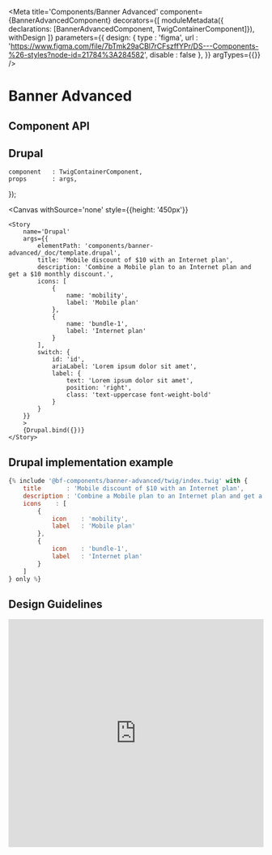
<Meta
    title='Components/Banner Advanced'
    component={BannerAdvancedComponent}
    decorators={[
        moduleMetadata({ declarations: [BannerAdvancedComponent, TwigContainerComponent]}),
        withDesign
    ]}
    parameters={{
        design: {
            type    : 'figma',
            url     : 'https://www.figma.com/file/7bTmk29aCBl7rCFszffYPr/DS---Components-%26-styles?node-id=21784%3A284582',
            disable : false
        },
    }}
    argTypes={{}}
/>

# Banner Advanced

## Component API

<ArgsTable of={BannerAdvancedComponent} />


## Drupal

    component   : TwigContainerComponent,
    props       : args,
});

<Canvas
    withSource='none'
    style={{height: '450px'}}
>
    <Story
        name='Drupal'
        args={{
            elementPath: 'components/banner-advanced/_doc/template.drupal',
            title: 'Mobile discount of $10 with an Internet plan',
            description: 'Combine a Mobile plan to an Internet plan and get a $10 monthly discount.',
            icons: [
                {
                    name: 'mobility',
                    label: 'Mobile plan'
                },
                {
                    name: 'bundle-1',
                    label: 'Internet plan'
                }
            ],
            switch: {
                id: 'id',
                ariaLabel: 'Lorem ipsum dolor sit amet',
                label: {
                    text: 'Lorem ipsum dolor sit amet',
                    position: 'right',
                    class: 'text-uppercase font-weight-bold'
                }
            }
        }}
        >
        {Drupal.bind({})}
    </Story>
</Canvas>


## Drupal implementation example

```jsx
{% include '@bf-components/banner-advanced/twig/index.twig' with {
    title       : 'Mobile discount of $10 with an Internet plan',
    description : 'Combine a Mobile plan to an Internet plan and get a $10 monthly discount.',
    icons    : [
        {
            icon    : 'mobility',
            label   : 'Mobile plan'
        },
        {
            icon    : 'bundle-1',
            label   : 'Internet plan'
        }
    ]
} only %}
```


## Design Guidelines

<iframe width='100%' height='450' src='https://www.figma.com/embed?embed_host=share&url=https%3A%2F%2Fwww.figma.com%2Ffile%2F7bTmk29aCBl7rCFszffYPr%2FDS---Components-%26-styles%3Fnode-id%3D21784%3A284582' frameBorder='0' allowFullScreen></iframe>
